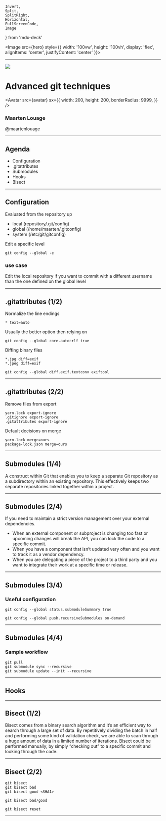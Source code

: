     Invert,
    Split,
    SplitRight,
    Horizontal,
    FullScreenCode,
    Image
} from 'mdx-deck'



<Image
  src={hero}
  style={{
    width: '100vw',
    height: '100vh',
    display: 'flex',
    alignItems: 'center',
    justifyContent: 'center'
  }}>
</Image>

---


<Layout>

<img src={git} />

<Horizontal>

# Advanced git techniques

</Horizontal>

<Split>

<Avatar
  src={avatar}
  sx={{
    width: 200,
    height: 200,
    borderRadius: 9999,
  }}
/>

### Maarten Louage
@maartenlouage

</Split>

</Layout>

---

<Layout>

## Agenda

- Configuration
- .gitattributes
- Submodules
- Hooks
- Bisect

</Layout>

---

<Layout>

## Configuration

Evaluated from the repository up
- local (repository/.git/config)
- global (/home/maarten/.gitconfig)
- system (/etc/git/gitconfig)

Edit a specific level
```
git config --global -e
```

### use case

Edit the local repository if you want to commit with a different username than the one defined on the global level

</Layout>

---

<Layout>

## .gitattributes (1/2)

Normalize the line endings
```
* text=auto
```

Usually the better option then relying on
```
git config --global core.autocrlf true
```

Diffing binary files
```
*.jpg diff=exif
*.jpeg diff=exif
```

```
git config --global diff.exif.textconv exiftool
```

</Layout>

---

<Layout>

## .gitattributes (2/2)

Remove files from export
```
yarn.lock export-ignore
.gitignore export-ignore
.gitattributes export-ignore
```

Default decisions on merge
```
yarn.lock merge=ours
package-lock.json merge=ours
```

</Layout>

---

<Layout>

## Submodules (1/4)

A construct within Git that enables you to keep a separate Git repository as a subdirectory within an existing repository. This effectively keeps two separate repositories linked together within a project.

</Layout>

---

<Layout>

## Submodules (2/4)

If you need to maintain a strict version management over your external dependencies.

- When an external component or subproject is changing too fast or upcoming changes will break the API, you can lock the code to a specific commit.
- When you have a component that isn’t updated very often and you want to track it as a vendor dependency.
- When you are delegating a piece of the project to a third party and you want to integrate their work at a specific time or release.

</Layout>

---

<Layout>

## Submodules (3/4)

### Useful configuration
```
git config --global status.submoduleSummary true
```

```
git config --global push.recursiveSubmodules on-demand
```

</Layout>

---

<Layout>

## Submodules (4/4)

### Sample workflow

```
git pull
git submodule sync --recursive
git submodule update --init --recursive
```

</Layout>

---

<Layout>

## Hooks

</Layout>

---

<Layout>

## Bisect (1/2)

Bisect comes from a binary search algorithm and it’s an efficient way to search through a large set of data. By repetitively dividing the batch in half and performing some kind of validation check, we are able to scan through a huge amount of data in a limited number of iterations. Bisect could be performed manually, by simply “checking out” to a specific commit and looking through the code.

</Layout>

---

<Layout>

## Bisect (2/2)

```
git bisect
git bisect bad
git bisect good <SHA1>
```

```
git bisect bad/good
```

```
git bisect reset
```
</Layout>

---
